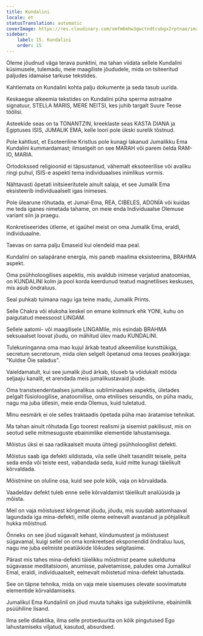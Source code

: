 ```yaml
---
title: Kundalini
locale: et
statusTranslation: automatic
coverImage: https://res.cloudinary.com/xmfm6mhw3gwctndtcubgx2rptnae/image/upload/v1741354419/small_cover_la_gran_rebelion_28716e29d2.webp
sidebar:
    label: 15. Kundalini
    order: 15
---
```

Oleme jõudnud väga terava punktini, ma tahan viidata sellele Kundalini küsimusele, tulemadu, meie maagiliste jõududele, mida on tsiteeritud paljudes idamaise tarkuse tekstides.

Kahtlemata on Kundalini kohta palju dokumente ja seda tasub uurida.

Keskaegse alkeemia tekstides on Kundalini püha sperma astraalne signatuur, STELLA MARIS, MERE NEITSI, kes juhib targalt Suure Teose töölisi.

Asteekide seas on ta TONANTZIN, kreeklaste seas KASTA DIANA ja Egiptuses ISIS, JUMALIK EMA, kelle loori pole ükski surelik tõstnud.

Pole kahtlust, et Esoteeriline Kristlus pole kunagi lakanud Jumalikku Ema Kundalini kummardamast; ilmselgelt on see MARAH või parem öelda RAM-IO, MARIA.

Ortodokssed religioonid ei täpsustanud, vähemalt eksoteerilise või avaliku ringi puhul, ISIS-e aspekti tema individuaalses inimlikus vormis.

Nähtavasti õpetati initsieeritutele ainult salaja, et see Jumalik Ema eksisteerib individuaalselt igas inimeses.

Pole ülearune rõhutada, et Jumal-Ema, REA, CIBELES, ADONÍA või kuidas me teda iganes nimetada tahame, on meie enda Individuaalse Olemuse variant siin ja praegu.

Konkretiseerides ütleme, et igaühel meist on oma Jumalik Ema, eraldi, individuaalne.

Taevas on sama palju Emaseid kui olendeid maa peal.

Kundalini on salapärane energia, mis paneb maailma eksisteerima, BRAHMA aspekt.

Oma psühholoogilises aspektis, mis avaldub inimese varjatud anatoomias, on KUNDALINI kolm ja pool korda keerdunud teatud magnetilises keskuses, mis asub õndraluus.

Seal puhkab tuimana nagu iga teine ​​madu, Jumalik Prints.

Selle Chakra või elukoha keskel on emane kolmnurk ehk YONI, kuhu on paigutatud meessoost LINGAM.

Sellele aatomi- või maagilisele LINGAMile, mis esindab BRAHMA seksuaalset loovat jõudu, on mähitud ülev madu KUNDALINI.

Tulekuninganna oma mao kujul ärkab teatud alkeemilise kunsttükiga, secretum secretorum, mida olen selgelt õpetanud oma teoses pealkirjaga: "Kuldse Õie saladus".

Vaieldamatult, kui see jumalik jõud ärkab, tõuseb ta võidukalt mööda seljaaju kanalit, et arendada meis jumalikustavaid jõude.

Oma transtsendentaalses jumalikus subliminaalses aspektis, ületades pelgalt füsioloogilise, anatoomilise, oma etnilises seisundis, on püha madu, nagu ma juba ütlesin, meie enda Olemus, kuid tuletatud.

Minu eesmärk ei ole selles traktaadis õpetada püha mao äratamise tehnikat.

Ma tahan ainult rõhutada Ego toorest realismi ja sisemist pakilisust, mis on seotud selle mitmesuguste ebainimlike elementide lahustamisega.

Mõistus üksi ei saa radikaalselt muuta ühtegi psühholoogilist defekti.

Mõistus saab iga defekti sildistada, viia selle ühelt tasandilt teisele, peita seda enda või teiste eest, vabandada seda, kuid mitte kunagi täielikult kõrvaldada.

Mõistmine on oluline osa, kuid see pole kõik, vaja on kõrvaldada.

Vaadeldav defekt tuleb enne selle kõrvaldamist täielikult analüüsida ja mõista.

Meil on vaja mõistusest kõrgemat jõudu, jõudu, mis suudab aatomhaaval lagundada iga mina-defekti, mille oleme eelnevalt avastanud ja põhjalikult hukka mõistnud.

Õnneks on see jõud sügavalt kehast, kiindumustest ja mõistusest sügavamal, kuigi sellel on oma konkreetsed eksponendid õndraluu luus, nagu me juba eelmiste peatükkide lõikudes selgitasime.

Pärast mis tahes mina-defekti täielikku mõistmist peame sukelduma sügavasse meditatsiooni, anumisse, palvetamisse, paludes oma Jumalikul Emal, eraldi, individuaalselt, eelnevalt mõistetud mina-defekt lahustada.

See on täpne tehnika, mida on vaja meie sisemuses olevate soovimatute elementide kõrvaldamiseks.

Jumalikul Ema Kundalinil on jõud muuta tuhaks iga subjektiivne, ebainimlik psüühiline lisand.

Ilma selle didaktika, ilma selle protseduurita on kõik pingutused Ego lahustamiseks viljatud, kasutud, absurdsed.

